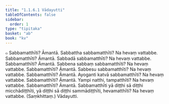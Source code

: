 ```yaml
---
title: "1.1.6.1 Vādayutti"
tableOfContents: false
sidebar:
  order: 1
type: "tipitaka"
basket: "ab"
book: "kv"
---
```



<DynamicBreadcrumb />

<Division number="282" book="kv" bookNo="32" page="96">

<Paragraph number="622" book="kv">
๐ Sabbamatthīti? Āmantā. Sabbattha sabbamatthīti? Na hevaṃ vattabbe. Sabbamatthīti? Āmantā. Sabbadā sabbamatthīti? Na hevaṃ vattabbe. Sabbamatthīti? Āmantā. Sabbena sabbaṃ sabbamatthīti? Na hevaṃ vattabbe. Sabbamatthīti? Āmantā. Sabbesu sabbamatthīti? Na hevaṃ vattabbe. Sabbamatthīti? Āmantā. Ayoganti katvā sabbamatthīti? Na hevaṃ vattabbe. Sabbamatthīti? Āmantā. Yampi natthi, tampatthīti? Na hevaṃ vattabbe. Sabbamatthīti? Āmantā. Sabbamatthīti yā diṭṭhi sā diṭṭhi micchādiṭṭhīti, yā diṭṭhi sā diṭṭhi sammādiṭṭhīti, hevamatthīti? Na hevaṃ vattabbe. (Saṃkhittaṃ.)

</Paragraph>
</Division>

<Paragraph number="623" type="center" book="kv">
Vādayutti.
</Paragraph>